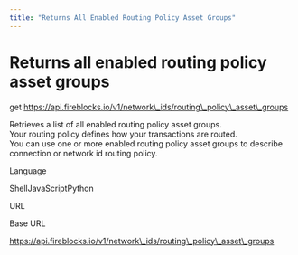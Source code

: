 ```yaml
---
title: "Returns All Enabled Routing Policy Asset Groups"
---
```

  
  # Returns all enabled routing policy asset groups

get https://api.fireblocks.io/v1/network\_ids/routing\_policy\_asset\_groups

Retrieves a list of all enabled routing policy asset groups.  
Your routing policy defines how your transactions are routed.  
You can use one or more enabled routing policy asset groups to describe connection or network id routing policy.

Language

ShellJavaScriptPython

URL

Base URL

https://api.fireblocks.io/v1/network\_ids/routing\_policy\_asset\_groups